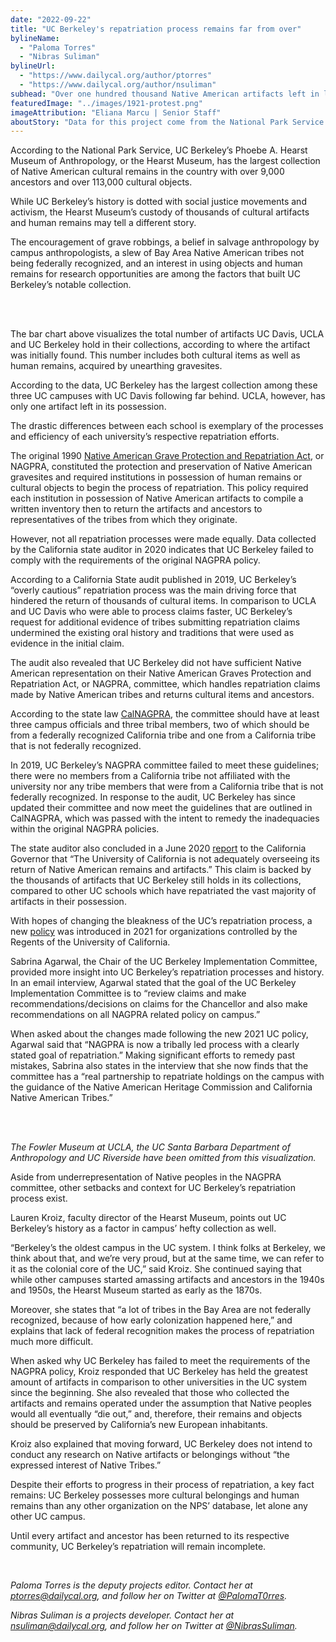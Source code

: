 ```yaml
---
date: "2022-09-22"
title: "UC Berkeley's repatriation process remains far from over"
bylineName:
  - "Paloma Torres"
  - "Nibras Suliman"
bylineUrl:
  - "https://www.dailycal.org/author/ptorres"
  - "https://www.dailycal.org/author/nsuliman"
subhead: "Over one hundred thousand Native American artifacts left in limbo"
featuredImage: "../images/1921-protest.png"
imageAttribution: "Eliana Marcu | Senior Staff"
aboutStory: "Data for this project come from the National Park Service. Museums and federal agencies with collections subject to the Native American Graves Protection and Repatriation Act must submit inventories of human remains and objects."
---
```


According to the National Park Service, UC Berkeley’s Phoebe A. Hearst Museum of Anthropology, or the Hearst Museum, has the largest collection of Native American cultural remains in the country with over 9,000 ancestors and over 113,000 cultural objects.

While UC Berkeley’s history is dotted with social justice movements and activism, the Hearst Museum’s custody of thousands of cultural artifacts and human remains may tell a different story.

The encouragement of grave robbings, a belief in salvage anthropology by campus anthropologists, a slew of Bay Area Native American tribes not being federally recognized, and an interest in using objects and human remains for research opportunities are among the factors that built UC Berkeley’s notable collection.

<br />

<ArtifactsBarChart />

<br />

The bar chart above visualizes the total number of artifacts UC Davis, UCLA and UC Berkeley hold in their collections, according to where the artifact was initially found. This number includes both cultural items as well as human remains, acquired by unearthing gravesites.

According to the data, UC Berkeley has the largest collection among these three UC campuses with UC Davis following far behind. UCLA, however, has only one artifact left in its possession.

The drastic differences between each school is exemplary of the processes and efficiency of each university’s respective repatriation efforts.

The original 1990 <a href="https://www.nps.gov/subjects/nagpra/index.htm" target="_blank">Native American Grave Protection and Repatriation Act</a>, or NAGPRA, constituted the protection and preservation of Native American gravesites and required institutions in possession of human remains or cultural objects to begin the process of repatriation. This policy required each institution in possession of Native American artifacts to compile a written inventory then to return the artifacts and ancestors to representatives of the tribes from which they originate.

However, not all repatriation processes were made equally. Data collected by the California state auditor in 2020 indicates that UC Berkeley failed to comply with the requirements of the original NAGPRA policy.

According to a California State audit published in 2019, UC Berkeley’s “overly cautious” repatriation process was the main driving force that hindered the return of thousands of cultural items. In comparison to UCLA and UC Davis who were able to process claims faster, UC Berkeley’s request for additional evidence of tribes submitting repatriation claims undermined the existing oral history and traditions that were used as evidence in the initial claim.

The audit also revealed that UC Berkeley did not have sufficient Native American representation on their Native American Graves Protection and Repatriation Act, or NAGPRA, committee, which handles repatriation claims made by Native American tribes and returns cultural items and ancestors.

According to the state law <a href="https://nahc.ca.gov/calnagpra/" target="_blank">CalNAGPRA</a>, the committee should have at least three campus officials and three tribal members, two of which should be from a federally recognized California tribe and one from a California tribe that is not federally recognized.

In 2019, UC Berkeley’s NAGPRA committee failed to meet these guidelines; there were no members from a California tribe not affiliated with the university nor any tribe members that were from a California tribe that is not federally recognized. In response to the audit, UC Berkeley has since updated their committee and now meet the guidelines that are outlined in CalNAGPRA, which was passed with the intent to remedy the inadequacies within the original NAGPRA policies.

The state auditor also concluded in a June 2020 <a href="https://www.auditor.ca.gov/pdfs/reports/2019-047.pdf" target="_blank">report</a> to the California Governor that “The University of California is not adequately overseeing its return of Native American remains and artifacts.” This claim is backed by the thousands of artifacts that UC Berkeley still holds in its collections, compared to other UC schools which have repatriated the vast majority of artifacts in their possession.

With hopes of changing the bleakness of the UC’s repatriation process, a new <a href="https://nahc.ca.gov/wp-content/uploads/2021/12/Final-UC-NAGPRA-Policy.pdf" target="_blank">policy</a> was introduced in 2021 for organizations controlled by the Regents of the University of California.

Sabrina Agarwal, the Chair of the UC Berkeley Implementation Committee, provided more insight into UC Berkeley’s repatriation processes and history. In an email interview, Agarwal stated that the goal of the UC Berkeley Implementation Committee is to “review claims and make recommendations/decisions on claims for the Chancellor and also make recommendations on all NAGPRA related policy on campus.”

When asked about the changes made following the new 2021 UC policy, Agarwal said that “NAGPRA is now a tribally led process with a clearly stated goal of repatriation.” Making significant efforts to remedy past mistakes, Sabrina also states in the interview that she now finds that the committee has a “real partnership to repatriate holdings on the campus with the guidance of the Native American Heritage Commission and California Native American Tribes.”

<br />

<ArtifactsPieChart />

<br />

_The Fowler Museum at UCLA, the UC Santa Barbara Department of Anthropology and_
_UC Riverside have been omitted from this visualization._

Aside from underrepresentation of Native peoples in the NAGPRA committee, other setbacks and context for UC Berkeley’s repatriation process exist.

Lauren Kroiz, faculty director of the Hearst Museum, points out UC Berkeley’s history as a factor in campus’ hefty collection as well.

“Berkeley’s the oldest campus in the UC system. I think folks at Berkeley, we think about that, and we’re very proud, but at the same time, we can refer to it as the colonial core of the UC,” said Kroiz. She continued saying that while other campuses started amassing artifacts and ancestors in the 1940s and 1950s, the Hearst Museum started as early as the 1870s.

Moreover, she states that “a lot of tribes in the Bay Area are not federally recognized, because of how early colonization happened here,” and explains that lack of federal recognition makes the process of repatriation much more difficult.

When asked why UC Berkeley has failed to meet the requirements of the NAGPRA policy, Kroiz responded that UC Berkeley has held the greatest amount of artifacts in comparison to other universities in the UC system since the beginning. She also revealed that those who collected the artifacts and remains operated under the assumption that Native peoples would all eventually “die out,” and, therefore, their remains and objects should be preserved by California’s new European inhabitants.

Kroiz also explained that moving forward, UC Berkeley does not intend to conduct any research on Native artifacts or belongings without “the expressed interest of Native Tribes.”

Despite their efforts to progress in their process of repatriation, a key fact remains: UC Berkeley possesses more cultural belongings and human remains than any other organization on the NPS’ database, let alone any other UC campus.

Until every artifact and ancestor has been returned to its respective community, UC Berkeley’s repatriation will remain incomplete.

<br />

_Paloma Torres is the deputy projects editor. Contact her at [ptorres@dailycal.org](mailto:ptorres@dailycal.org), and follow her on Twitter at <a href="https://twitter.com/PalomaT0rres" target="_blank">@PalomaT0rres</a>._

_Nibras Suliman is a projects developer. Contact her at [nsuliman@dailycal.org](mailto:nsuliman@dailycal.org), and follow her on Twitter at <a href="https://twitter.com/NibrasSuliman" target="_blank">@NibrasSuliman</a>._
